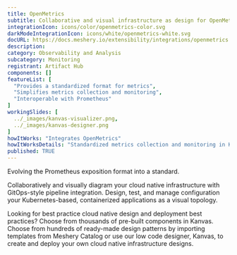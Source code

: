 ```yaml
---
title: OpenMetrics
subtitle: Collaborative and visual infrastructure as design for OpenMetrics
integrationIcon: icons/color/openmetrics-color.svg
darkModeIntegrationIcon: icons/white/openmetrics-white.svg
docURL: https://docs.meshery.io/extensibility/integrations/openmetrics
description: 
category: Observability and Analysis
subcategory: Monitoring
registrant: Artifact Hub
components: []
featureList: [
  "Provides a standardized format for metrics",
  "Simplifies metrics collection and monitoring",
  "Interoperable with Prometheus"
]
workingSlides: [
  ../_images/kanvas-visualizer.png,
  ../_images/kanvas-designer.png
]
howItWorks: "Integrates OpenMetrics"
howItWorksDetails: "Standardized metrics collection and monitoring in Kubernetes"
published: TRUE
---
```

<p>
Evolving the Prometheus exposition format into a standard.
</p>
<p>
    Collaboratively and visually diagram your cloud native infrastructure with GitOps-style pipeline integration. Design, test, and manage configuration your Kubernetes-based, containerized applications as a visual topology.
</p>
<p>
    Looking for best practice cloud native design and deployment best practices? Choose from thousands of pre-built components in Kanvas. Choose from hundreds of ready-made design patterns by importing templates from Meshery Catalog or use our low code designer, Kanvas, to create and deploy your own cloud native infrastructure designs.
</p>
